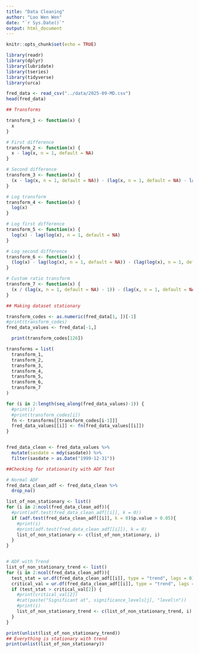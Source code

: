 ```yaml
---
title: "Data Cleaning"
author: "Loo Wen Wen"
date: "`r Sys.Date()`"
output: html_document
---
```


```r
knitr::opts_chunk$set(echo = TRUE)
```

```r
library(readr)
library(dplyr)
library(lubridate)
library(tseries)
library(tidyverse)
library(urca)

```


```r
fred_data <- read_csv("../data/2025-09-MD.csv")
head(fred_data)
```

```r
## Transforms 

transform_1 <- function(x) {
  x
}

# First difference
transform_2 <- function(x) {
  x - lag(x, n = 1, default = NA)
}

# Second difference
transform_3 <- function(x) {
  (x - lag(x, n = 1, default = NA)) - (lag(x, n = 1, default = NA) - lag(x, n = 2, default = NA))
}

# Log transform
transform_4 <- function(x) {
  log(x)
}

# Log first difference
transform_5 <- function(x) {
  log(x) - lag(log(x), n = 1, default = NA)
}

# Log second difference
transform_6 <- function(x) {
  (log(x) - lag(log(x), n = 1, default = NA)) - (lag(log(x), n = 1, default = NA) - lag(log(x), n = 2, default = NA))
}

# Custom ratio transform
transform_7 <- function(x) {
  (x / (lag(x, n = 1, default = NA) - 1)) - (lag(x, n = 1, default = NA) / (lag(x, n = 2, default = NA) - 1))
}

```


```r
## Making dataset stationary 

transform_codes <- as.numeric(fred_data[1, ])[-1]
#print(transform_codes)
fred_data_values <- fred_data[-1,]

  print(transform_codes[126])

transforms = list(
  transform_1,
  transform_2,
  transform_3,
  transform_4,
  transform_5,
  transform_6,
  transform_7
)

for (i in 2:length(seq_along(fred_data_values)-1)) {
  #print(i)
  #print(transform_codes[i])
  fn <- transforms[[transform_codes[i-1]]]
  fred_data_values[[i]] <- fn(fred_data_values[[i]])
}


fred_data_clean <- fred_data_values %>%
  mutate(sasdate = mdy(sasdate)) %>%
  filter(sasdate > as.Date("1999-12-31"))

```

```r
##Checking for stationarity with ADF Test 

# Normal ADF 
fred_data_clean_adf <- fred_data_clean %>%
  drop_na()

list_of_non_stationary <- list()
for (i in 2:ncol(fred_data_clean_adf)){
  #print(adf.test(fred_data_clean_adf[[i]], k = 0))
  if (adf.test(fred_data_clean_adf[[i]], k = 0)$p.value > 0.05){
    #print(i)
    #print(adf.test(fred_data_clean_adf[[i]]), k = 0)
    list_of_non_stationary <- c(list_of_non_stationary, i)
  }
}


# ADF with Trend 
list_of_non_stationary_trend <- list()
for (i in 2:ncol(fred_data_clean_adf)){
  test_stat = ur.df(fred_data_clean_adf[[i]], type = "trend", lags = 0)@teststat[1]
  critical_val = ur.df(fred_data_clean_adf[[i]], type = "trend", lags = 0)@cval
  if (test_stat > critical_val[2]) {
    #print(critical_val[2])
    #cat(paste("Significant at", significance_levels[j], "level\n"))
    #print(i)
    list_of_non_stationary_trend <- c(list_of_non_stationary_trend, i)
  }
}

print(unlist(list_of_non_stationary_trend))
## Everything is stationary with trend 
print(unlist(list_of_non_stationary))

```
```r

```



